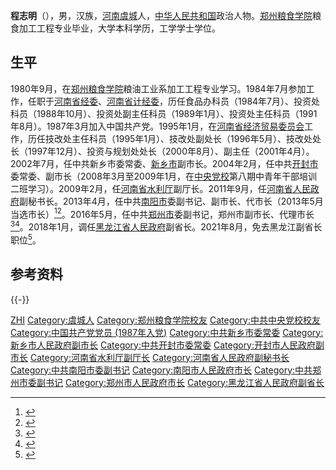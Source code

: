 '''程志明'''（{{bd|1964年|2月||catIdx=Cheng程}}），男，汉族，[[河南|河南]][[虞城|虞城]]人，[[中华人民共和国|中华人民共和国]]政治人物。[[郑州粮食学院|郑州粮食学院]]粮食加工工程专业毕业，大学本科学历，工学学士学位。

== 生平 ==
1980年9月，在[[郑州粮食学院|郑州粮食学院]]粮油工业系加工工程专业学习。1984年7月参加工作，任职于[[河南省经委|河南省经委]]、[[河南省计经委|河南省计经委]]，历任食品办科员（1984年7月）、投资处科员（1988年10月）、投资处副主任科员（1989年1月）、投资处主任科员（1991年8月）。1987年3月加入中国共产党。1995年1月，在[[河南省经济贸易委员会|河南省经济贸易委员会]]工作，历任技改处主任科员（1995年1月）、技改处副处长（1996年5月）、技改处处长（1997年12月）、投资与规划处处长（2000年8月）、副主任（2001年4月）。2002年7月，任中共新乡市委常委、[[新乡市|新乡市]]副市长。2004年2月，任中共[[开封市|开封市]]委常委、副市长（2008年3月至2009年1月，在[[中央党校|中央党校]]第八期中青年干部培训二班学习）。2009年2月，任[[河南省水利厅|河南省水利厅]]副厅长。2011年9月，任[[河南省人民政府|河南省人民政府]]副秘书长。2013年4月，任中共[[南阳市|南阳市]]委副书记、副市长、代市长（2013年5月当选市长）<ref >{{cite web |url=http://leaders.people.com.cn/n/2013/0516/c58278-21503774.html |language= |title=程志明当选南阳市长 杨其昌当选市人大常委会主任 |publisher=人民网-地方领导 |date=2013年5月16日 |accessdate= |archive-date=2015年1月10日 |archive-url=https://web.archive.org/web/20150110093403/http://leaders.people.com.cn/n/2013/0516/c58278-21503774.html |dead-url=no }}</ref><ref >{{cite web |url=http://henan.sina.com.cn/news/z/2013-05-16/0724-69903.html |language= |title=程志明当选南阳市人民政府市长(简历) |publisher=中国共产党新闻网 |date=2013年5月16日 |accessdate= |archive-date=2015-01-10 |archive-url=https://web.archive.org/web/20150110093736/http://henan.sina.com.cn/news/z/2013-05-16/0724-69903.html |dead-url=no }}</ref>。2016年5月，任中共[[郑州市|郑州市]]委副书记，郑州市副市长、代理市长<ref>{{cite web|url=http://www.thepaper.cn/newsDetail_forward_1473852|title=马懿任河南郑州市委书记，程志明任郑州市委副书记|publisher=澎湃新闻|accessdate=2016-05-24|archive-date=2016-06-02|archive-url=https://web.archive.org/web/20160602183925/http://www.thepaper.cn/newsDetail_forward_1473852|dead-url=no}}</ref><ref>{{cite news|title=郑州市委副书记程志明被提名为郑州市长候选人，20日选举|url=http://www.thepaper.cn/newsDetail_forward_1545880|accessdate=2016-10-19|newspaper=澎湃新闻|archive-date=2016-10-19|archive-url=https://web.archive.org/web/20161019172420/http://www.thepaper.cn/newsDetail_forward_1545880|dead-url=no}}</ref>。2018年1月，调任[[黑龙江省人民政府|黑龙江省人民政府]]副省长。2021年8月，免去黑龙江副省长职位<ref>{{cite news|title=程志明被免去黑龙江省副省长职务 |url=https://www.sohu.com/a/484803462_260616?scm=1007.62.0.0.0&_f=index_betapagehotnews_3&spm=smpc.content.tw.3.1629594871877fjqphj7|accessdate=2021-08-22|newspaper=澎湃新闻}}</ref>。

== 参考资料 ==
{{reflist}}

{{-}}
{{start box}}
{{s-gov|prc}}
{{s-before|[[马懿|马懿]]}}
{{s-title|[[郑州市人民政府|郑州市人民政府]]市长|2016年5月－2018年1月}}
{{s-after|[[王战营|王战营]]}}
{{s-before|[[穆为民|穆为民]]}}
{{s-title|[[南阳市人民政府|南阳市人民政府]]市长|2013年4月－2016年5月}}
{{s-after|[[霍好胜|霍好胜]]}}
{{end box}}
{{郑州市市长}}
{{中华人民共和国南阳市历任市领导列表}}

{{Authority control}}
{{DEFAULTSORT:Cheng程}}
[[Category:程姓|ZHI]]
[[Category:虞城人|Category:虞城人]]
[[Category:郑州粮食学院校友|Category:郑州粮食学院校友]]
[[Category:中共中央党校校友|Category:中共中央党校校友]]
[[Category:中国共产党党员_(1987年入党)|Category:中国共产党党员 (1987年入党)]]
[[Category:中共新乡市委常委|Category:中共新乡市委常委]]
[[Category:新乡市人民政府副市长|Category:新乡市人民政府副市长]]
[[Category:中共开封市委常委|Category:中共开封市委常委]]
[[Category:开封市人民政府副市长|Category:开封市人民政府副市长]]
[[Category:河南省水利厅副厅长|Category:河南省水利厅副厅长]]
[[Category:河南省人民政府副秘书长|Category:河南省人民政府副秘书长]]
[[Category:中共南阳市委副书记|Category:中共南阳市委副书记]]
[[Category:南阳市人民政府市长|Category:南阳市人民政府市长]]
[[Category:中共郑州市委副书记|Category:中共郑州市委副书记]]
[[Category:郑州市人民政府市长|Category:郑州市人民政府市长]]
[[Category:黑龙江省人民政府副省长|Category:黑龙江省人民政府副省长]]